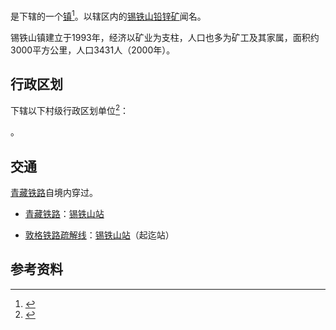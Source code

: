 {{中国乡级行政区|63/28/57/101/000}}

'''{{PAGENAMEBASE}}'''是{{PRC admin/fullname|63/28/57/101/000|3}}下辖的一个[[行政建制镇|镇]]<ref>{{PRC admin/ref sgc|{{PRC admin/parent|63/28/57/101/000}}}}</ref>。以辖区内的[[锡铁山铅锌矿|锡铁山铅锌矿]]闻名。

锡铁山镇建立于1993年，经济以矿业为支柱，人口也多为矿工及其家属，面积约3000平方公里，人口3431人（2000年）。

== 行政区划 ==
{{PAGENAMEBASE}}下辖以下村级行政区划单位<ref>{{PRC admin/ref sgc|63/28/57/101/000}}</ref>：

{{PRC admin/children|63/28/57/101/000}}。

==交通==
[[青藏铁路|青藏铁路]]自境内穿过。
* {{rint|cn|rail}}[[青藏铁路|青藏铁路]]：[[锡铁山站|锡铁山站]]
* {{rint|cn|rail}}[[敦格铁路疏解线|敦格铁路疏解线]]：[[锡铁山站|锡铁山站]]（起迄站）

== 参考资料 ==
{{reflist}}

{{青海行政区划小作品}}
{{PRC admin/navcat|63/28/57/101/000}}